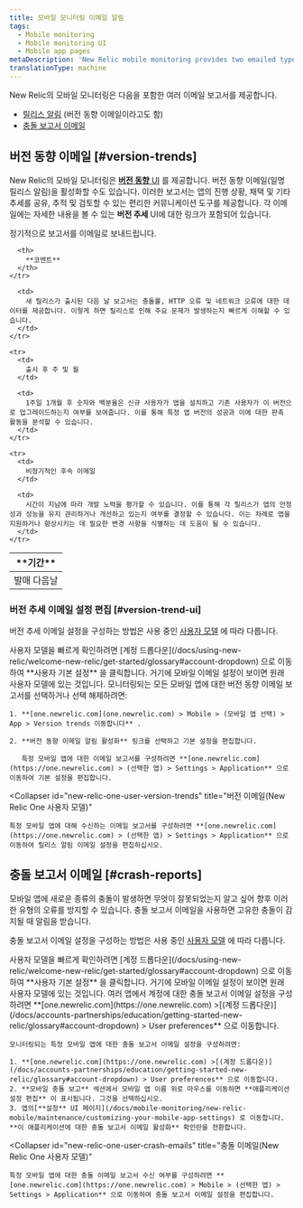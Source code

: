 ```yaml
---
title: 모바일 모니터링 이메일 알림
tags:
  - Mobile monitoring
  - Mobile monitoring UI
  - Mobile app pages
metaDescription: 'New Relic mobile monitoring provides two emailed types of reports: version trend emails (aka release notifications) and crash report emails.'
translationType: machine
---
```


New Relic의 모바일 모니터링은 다음을 포함한 여러 이메일 보고서를 제공합니다.

* [릴리스 알림](#version-trends) (버전 동향 이메일이라고도 함)
* [충돌 보고서 이메일](#crash-reports)

## 버전 동향 이메일 [#version-trends]

New Relic의 모바일 모니터링은 [**버전 동향** UI](/docs/mobile-monitoring/mobile-monitoring-ui/mobile-app-pages/version-trends-compare-user-adoption-metrics-performance) 를 제공합니다. 버전 동향 이메일(일명 릴리스 알림)을 활성화할 수도 있습니다. 이러한 보고서는 앱의 진행 상황, 채택 및 기타 추세를 공유, 추적 및 검토할 수 있는 편리한 커뮤니케이션 도구를 제공합니다. 각 이메일에는 자세한 내용을 볼 수 있는 **버전 추세** UI에 대한 링크가 포함되어 있습니다.

정기적으로 보고서를 이메일로 보내드립니다.

<table>
  <thead>
    <tr>
      <th style={{ width: "200px" }}>
        **기간**
      </th>

      <th>
        **코멘트**
      </th>
    </tr>
  </thead>

  <tbody>
    <tr>
      <td>
        발매 다음날
      </td>

      <td>
        새 릴리스가 출시된 다음 날 보고서는 충돌률, HTTP 오류 및 네트워크 오류에 대한 데이터를 제공합니다. 이렇게 하면 릴리스로 인해 주요 문제가 발생하는지 빠르게 이해할 수 있습니다.
      </td>
    </tr>

    <tr>
      <td>
        출시 후 주 및 월
      </td>

      <td>
        1주일 1개월 후 숫자와 백분율은 신규 사용자가 앱을 설치하고 기존 사용자가 이 버전으로 업그레이드하는지 여부를 보여줍니다. 이를 통해 특정 앱 버전의 성공과 이에 대한 판촉 활동을 분석할 수 있습니다.
      </td>
    </tr>

    <tr>
      <td>
        비정기적인 후속 이메일
      </td>

      <td>
        시간이 지남에 따라 개발 노력을 평가할 수 있습니다. 이를 통해 각 릴리스가 앱의 안정성과 성능을 유지 관리하거나 개선하고 있는지 여부를 결정할 수 있습니다. 이는 차례로 앱을 지원하거나 향상시키는 데 필요한 변경 사항을 식별하는 데 도움이 될 수 있습니다.
      </td>
    </tr>
  </tbody>
</table>

### 버전 추세 이메일 설정 편집 [#version-trend-ui]

버전 추세 이메일 설정을 구성하는 방법은 사용 중인 [사용자 모델](/docs/accounts/original-accounts-billing/original-users-roles/overview-user-models) 에 따라 다릅니다.

<Callout variant="tip">
  사용자 모델을 빠르게 확인하려면 [계정 드롭다운](/docs/using-new-relic/welcome-new-relic/get-started/glossary#account-dropdown) 으로 이동하여 **사용자 기본 설정** 을 클릭합니다. 거기에 모바일 이메일 설정이 보이면 원래 사용자 모델에 있는 것입니다.
</Callout>

<CollapserGroup>
  <Collapser
    id="original-user-version-trends"
    title="버전 이메일(원래 사용자 모델)"
  >
    모니터링되는 모든 모바일 앱에 대한 버전 동향 이메일 보고서를 선택하거나 선택 해제하려면:

    1. **[one.newrelic.com](one.newrelic.com) > Mobile > (모바일 앱 선택) > App > Version trends 이동합니다** .

    2. **버전 동향 이메일 알림 활성화** 링크를 선택하고 기본 설정을 편집합니다.

       특정 모바일 앱에 대한 이메일 보고서를 구성하려면 **[one.newrelic.com](https://one.newrelic.com) > (선택한 앱) > Settings > Application** 으로 이동하여 기본 설정을 편집합니다.
  </Collapser>

  <Collapser
    id="new-relic-one-user-version-trends"
    title="버전 이메일(New Relic One 사용자 모델)"
  >
    특정 모바일 앱에 대해 수신하는 이메일 보고서를 구성하려면 **[one.newrelic.com](https://one.newrelic.com) > (선택한 앱) > Settings > Application** 으로 이동하여 릴리스 알림 이메일 설정을 편집하십시오.
  </Collapser>
</CollapserGroup>

## 충돌 보고서 이메일 [#crash-reports]

모바일 앱에 새로운 종류의 충돌이 발생하면 무엇이 잘못되었는지 알고 싶어 향후 이러한 유형의 오류를 방지할 수 있습니다. 충돌 보고서 이메일을 사용하면 고유한 충돌이 감지될 때 알림을 받습니다.

충돌 보고서 이메일 설정을 구성하는 방법은 사용 중인 [사용자 모델](/docs/accounts/original-accounts-billing/original-users-roles/overview-user-models) 에 따라 다릅니다.

<Callout variant="tip">
  사용자 모델을 빠르게 확인하려면 [계정 드롭다운](/docs/using-new-relic/welcome-new-relic/get-started/glossary#account-dropdown) 으로 이동하여 **사용자 기본 설정** 을 클릭합니다. 거기에 모바일 이메일 설정이 보이면 원래 사용자 모델에 있는 것입니다.
</Callout>

<CollapserGroup>
  <Collapser
    id="original-user-crash-emails"
    title="충돌 이메일(원래 사용자 모델)"
  >
    여러 앱에서 계정에 대한 충돌 보고서 이메일 설정을 구성하려면 **[one.newrelic.com](https://one.newrelic.com) >[(계정 드롭다운)](/docs/accounts-partnerships/education/getting-started-new-relic/glossary#account-dropdown) > User preferences** 으로 이동합니다.

    모니터링되는 특정 모바일 앱에 대한 충돌 보고서 이메일 설정을 구성하려면:

    1. **[one.newrelic.com](https://one.newrelic.com) >[(계정 드롭다운)](/docs/accounts-partnerships/education/getting-started-new-relic/glossary#account-dropdown) > User preferences** 으로 이동합니다.
    2. **모바일 충돌 보고** 섹션에서 모바일 앱 이름 위로 마우스를 이동하면 **애플리케이션 설정 편집** 이 표시됩니다. 그것을 선택하십시오.
    3. 앱의[**설정** UI 페이지](/docs/mobile-monitoring/new-relic-mobile/maintenance/customizing-your-mobile-app-settings) 로 이동합니다. **이 애플리케이션에 대한 충돌 보고서 이메일 활성화** 확인란을 전환합니다.
  </Collapser>

  <Collapser
    id="new-relic-one-user-crash-emails"
    title="충돌 이메일(New Relic One 사용자 모델)"
  >
    특정 모바일 앱에 대한 충돌 이메일 보고서 수신 여부를 구성하려면 **[one.newrelic.com](https://one.newrelic.com) > Mobile > (선택한 앱) > Settings > Application** 으로 이동하여 충돌 보고서 이메일 설정을 편집합니다.
  </Collapser>
</CollapserGroup>